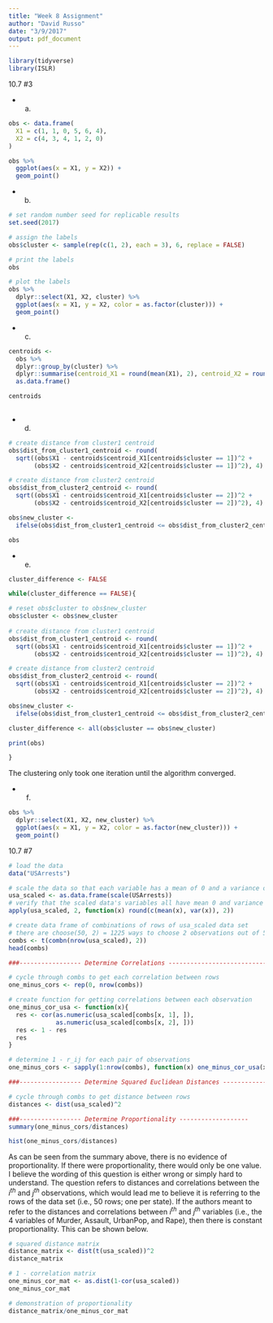 ```yaml
---
title: "Week 8 Assignment"
author: "David Russo"
date: "3/9/2017"
output: pdf_document
---
```


```r
library(tidyverse)
library(ISLR)
```

10.7 #3

  * a)
```r
obs <- data.frame(
  X1 = c(1, 1, 0, 5, 6, 4),
  X2 = c(4, 3, 4, 1, 2, 0)
)

obs %>%
  ggplot(aes(x = X1, y = X2)) +
  geom_point()

```

  * b)
```r
# set random number seed for replicable results
set.seed(2017)

# assign the labels
obs$cluster <- sample(rep(c(1, 2), each = 3), 6, replace = FALSE)

# print the labels
obs

# plot the labels
obs %>%
  dplyr::select(X1, X2, cluster) %>% 
  ggplot(aes(x = X1, y = X2, color = as.factor(cluster))) +
  geom_point()
```

  * c)
```r
centroids <-
  obs %>%
  dplyr::group_by(cluster) %>%
  dplyr::summarise(centroid_X1 = round(mean(X1), 2), centroid_X2 = round(mean(X2), 2)) %>%
  as.data.frame()

centroids
  
```

  * d)
```r

# create distance from cluster1 centroid
obs$dist_from_cluster1_centroid <- round(
  sqrt((obs$X1 - centroids$centroid_X1[centroids$cluster == 1])^2 + 
       (obs$X2 - centroids$centroid_X2[centroids$cluster == 1])^2), 4)

# create distance from cluster2 centroid
obs$dist_from_cluster2_centroid <- round(
  sqrt((obs$X1 - centroids$centroid_X1[centroids$cluster == 2])^2 + 
       (obs$X2 - centroids$centroid_X2[centroids$cluster == 2])^2), 4)

obs$new_cluster <-
  ifelse(obs$dist_from_cluster1_centroid <= obs$dist_from_cluster2_centroid, 1, 2)

obs

```

  * e)
```r

cluster_difference <- FALSE

while(cluster_difference == FALSE){

# reset obs$cluster to obs$new_cluster
obs$cluster <- obs$new_cluster
  
# create distance from cluster1 centroid
obs$dist_from_cluster1_centroid <- round(
  sqrt((obs$X1 - centroids$centroid_X1[centroids$cluster == 1])^2 + 
       (obs$X2 - centroids$centroid_X2[centroids$cluster == 1])^2), 4)

# create distance from cluster2 centroid
obs$dist_from_cluster2_centroid <- round(
  sqrt((obs$X1 - centroids$centroid_X1[centroids$cluster == 2])^2 + 
       (obs$X2 - centroids$centroid_X2[centroids$cluster == 2])^2), 4)

obs$new_cluster <-
  ifelse(obs$dist_from_cluster1_centroid <= obs$dist_from_cluster2_centroid, 1, 2)

cluster_difference <- all(obs$cluster == obs$new_cluster)

print(obs)

}

```

The clustering only took one iteration until the algorithm converged.

  * f)
```r
obs %>%
  dplyr::select(X1, X2, new_cluster) %>% 
  ggplot(aes(x = X1, y = X2, color = as.factor(new_cluster))) +
  geom_point()
```

10.7 #7
```r
# load the data
data("USArrests")

# scale the data so that each variable has a mean of 0 and a variance of 1
usa_scaled <- as.data.frame(scale(USArrests))
# verify that the scaled data's variables all have mean 0 and variance 1
apply(usa_scaled, 2, function(x) round(c(mean(x), var(x)), 2))

# create data frame of combinations of rows of usa_scaled data set
# there are choose(50, 2) = 1225 ways to choose 2 observations out of 50
combs <- t(combn(nrow(usa_scaled), 2))
head(combs)

###----------------- Determine Correlations ----------------------------

# cycle through combs to get each correlation between rows
one_minus_cors <- rep(0, nrow(combs))

# create function for getting correlations between each observation
one_minus_cor_usa <- function(x){
  res <- cor(as.numeric(usa_scaled[combs[x, 1], ]),
             as.numeric(usa_scaled[combs[x, 2], ]))
  res <- 1 - res
  res
}

# determine 1 - r_ij for each pair of observations
one_minus_cors <- sapply(1:nrow(combs), function(x) one_minus_cor_usa(x))

###----------------- Determine Squared Euclidean Distances --------------

# cycle through combs to get distance between rows
distances <- dist(usa_scaled)^2

###----------------- Determine Proportionality -------------------
summary(one_minus_cors/distances)

hist(one_minus_cors/distances)

```

As can be seen from the summary above, there is no evidence of proportionality. If there were proportionality, there would only be one value. I believe the wording of this question is either wrong or simply hard to understand. The question refers to distances and correlations between the $i^{th}$ and $j^{th}$ observations, which would lead me to believe it is referring to the rows of the data set (i.e., 50 rows; one per state). If the authors meant to refer to the distances and correlations between $i^{th}$ and $j^{th}$ variables (i.e., the 4 variables of Murder, Assault, UrbanPop, and Rape), then there is constant proportionality. This can be shown below.

```r
# squared distance matrix 
distance_matrix <- dist(t(usa_scaled))^2
distance_matrix

# 1 - correlation matrix
one_minus_cor_mat <- as.dist(1-cor(usa_scaled))
one_minus_cor_mat

# demonstration of proportionality 
distance_matrix/one_minus_cor_mat




```





